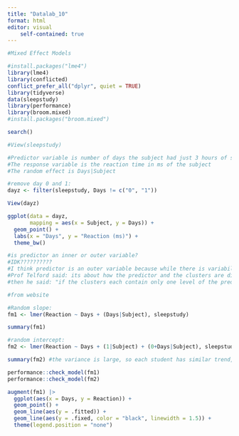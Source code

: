 ---
title: "Datalab_10"
format: html
editor: visual
    self-contained: true
---

```{r}
#Mixed Effect Models

#install.packages("lme4")
library(lme4)
library(conflicted)
conflict_prefer_all("dplyr", quiet = TRUE)
library(tidyverse)
data(sleepstudy)
library(performance)
library(broom.mixed)
#install.packages("broom.mixed")

search()
```

```{r}
#View(sleepstudy)

#Predictor variable is number of days the subject had just 3 hours of sleep
#The response variable is the reaction time in ms of the subject
#The random effect is Days|Subject

#remove day 0 and 1:
dayz <- filter(sleepstudy, Days != c("0", "1"))

View(dayz)

ggplot(data = dayz,
       mapping = aes(x = Subject, y = Days)) +
  geom_point() +
  labs(x = "Days", y = "Reaction (ms)") +
  theme_bw()

#is predictor an inner or outer variable?
#IDK??????????
#I think predictor is an outer variable because while there is variability within each student, there's also a lot of variability between students
#Prof Telford said: its about how the predictor and the clusters are disposed
#then he said: "if the clusters each contain only one level of the predictor it is an outer variable"
```

```{r}
#from website

#Random slope:
fm1 <- lmer(Reaction ~ Days + (Days|Subject), sleepstudy)

summary(fm1)

#random intercept:
fm2 <- lmer(Reaction ~ Days + (1|Subject) + (0+Days|Subject), sleepstudy)

summary(fm2) #the variance is large, so each student has similar trend, but each student has a lot of variance between one another

performance::check_model(fm1)
performance::check_model(fm2)

augment(fm1) |>
  ggplot(aes(x = Days, y = Reaction)) +
  geom_point() +
  geom_line(aes(y = .fitted)) +
  geom_line(aes(y = .fixed, color = "black", linewidth = 1.5)) +
  theme(legend.position = "none")
```
